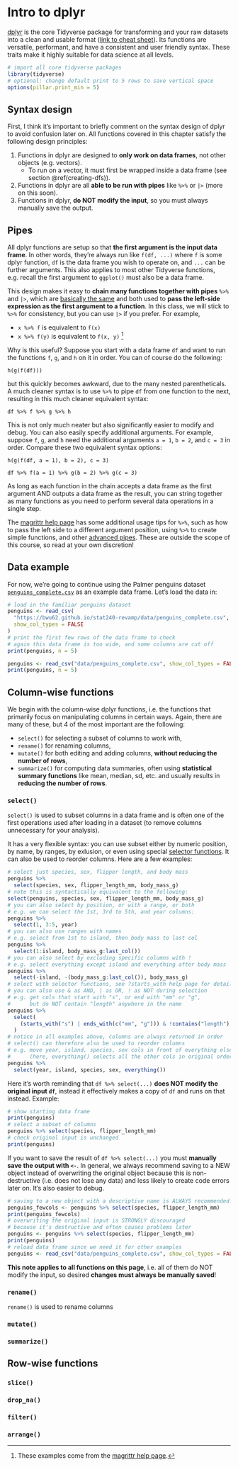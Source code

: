 

# Intro to dplyr

[dplyr](https://dplyr.tidyverse.org) is the core Tidyverse package for transforming and your raw datasets into a clean and usable format ([link to cheat sheet](https://rstudio.github.io/cheatsheets/data-transformation.pdf)). Its functions are versatile, performant, and have a consistent and user friendly syntax. These traits make it highly suitable for data science at all levels.


```r
# import all core tidyverse packages
library(tidyverse)
# optional: change default print to 5 rows to save vertical space
options(pillar.print_min = 5)
```


## Syntax design

First, I think it's important to briefly comment on the syntax design of dplyr to avoid confusion later on. All functions covered in this chapter satisfy the following design principles:

 1. Functions in dplyr are designed to **only work on data frames**, not other objects (e.g. vectors).
    - To run on a vector, it must first be wrapped inside a data frame (see section \@ref(creating-dfs)).
 2. Functions in dplyr are all **able to be run with pipes** like `%>%` or `|>` (more on this soon).
 3. Functions in dplyr, **do NOT modify the input**, so you must always manually save the output.



## Pipes

All dplyr functions are setup so that **the first argument is the input data frame**. In other words, they're always run like `f(df, ...)` where `f` is some dplyr function, `df` is the data frame you wish to operate on, and `...` can be further arguments. This also applies to most other Tidyverse functions, e.g. recall the first argument to `ggplot()` must also be a data frame.

This design makes it easy to **chain many functions together with pipes** `%>%` and `|>`, which are [basically the same](https://www.tidyverse.org/blog/2023/04/base-vs-magrittr-pipe) and both used to **pass the left-side expression as the first argument to a function**. In this class, we will stick to `%>%` for consistency, but you can use `|>` if you prefer. For example,

 - `x %>% f` is equivalent to `f(x)`
 - `x %>% f(y)` is equivalent to `f(x, y)` ^[These examples come from the [magrittr help page](https://magrittr.tidyverse.org/index.html#usage){target="_blank"}.]

Why is this useful? Suppose you start with a data frame `df` and want to run the functions `f`, `g`, and `h` on it in order. You can of course do the following:

```
h(g(f(df)))
```

but this quickly becomes awkward, due to the many nested parentheticals. A much cleaner syntax is to use `%>%` to pipe `df` from one function to the next, resulting in this much cleaner equivalent syntax:

```
df %>% f %>% g %>% h
```

This is not only much neater but also significantly easier to modify and debug. You can also easily specify additional arguments. For example, suppose `f`, `g`, and `h` need the additional arguments `a = 1`, `b = 2`, and `c = 3` in order. Compare these two equivalent syntax options:

```
h(g(f(df, a = 1), b = 2), c = 3)
```

```
df %>% f(a = 1) %>% g(b = 2) %>% g(c = 3)
```

As long as each function in the chain accepts a data frame as the first argument AND outputs a data frame as the result, you can string together as many functions as you need to perform several data operations in a single step.


:::{.tip}
The [magrittr help page](https://magrittr.tidyverse.org/index.html#usage) has some additional usage tips for `%>%`, such as how to pass the left side to a different argument position, using `%>%` to create simple functions, and other [advanced pipes](https://magrittr.tidyverse.org/articles/magrittr.html#additional-pipe-operators). These are outside the scope of this course, so read at your own discretion!
:::


## Data example

For now, we're going to continue using the Palmer penguins dataset [`penguins_complete.csv`](https://bwu62.github.io/stat240-revamp/data/penguins_complete.csv) as an example data frame. Let's load the data in:

```r
# load in the familiar penguins dataset
penguins <- read_csv(
  "https://bwu62.github.io/stat240-revamp/data/penguins_complete.csv",
  show_col_types = FALSE
)
# print the first few rows of the data frame to check
# again this data frame is too wide, and some columns are cut off
print(penguins, n = 5)
```
```r
penguins <- read_csv("data/penguins_complete.csv", show_col_types = FALSE)
print(penguins, n = 5)
```



## Column-wise functions

We begin with the column-wise dplyr functions, i.e. the functions that primarily focus on manipulating columns in certain ways. Again, there are many of these, but 4 of the most important are the following:

 - `select()` for selecting a subset of columns to work with,
 - `rename()` for renaming columns,
 - `mutate()` for both editing and adding columns, **without reducing the number of rows**,
 - `summarize()` for computing data summaries, often using **statistical summary functions** like mean, median, sd, etc. and usually results in **reducing the number of rows**.


### `select()`

`select()` is used to subset columns in a data frame and is often one of the first operations used after loading in a dataset (to remove columns unnecessary for your analysis).

It has a very flexible syntax: you can use subset either by numeric position, by name, by ranges, by exlusion, or even using special [selector functions](https://tidyselect.r-lib.org/reference/starts_with.html). It can also be used to reorder columns. Here are a few examples:

```r
# select just species, sex, flipper length, and body mass
penguins %>%
  select(species, sex, flipper_length_mm, body_mass_g)
# note this is syntactically equivalent to the following:
select(penguins, species, sex, flipper_length_mm, body_mass_g)
# you can also select by position, or with a range, or both
# e.g. we can select the 1st, 3rd to 5th, and year columns:
penguins %>%
  select(1, 3:5, year)
# you can also use ranges with names
# e.g. select from 1st to island, then body mass to last col
penguins %>%
  select(1:island, body_mass_g:last_col())
# you can also select by excluding specific columns with !
# e.g. select everything except island and everything after body mass
penguins %>%
  select(-island, -(body_mass_g:last_col()), body_mass_g)
# select with selector functions, see ?starts_with help page for details,
# you can also use & as AND, | as OR, ! as NOT during selection
# e.g. get cols that start with "s", or end with "mm" or "g",
#      but do NOT contain "length" anywhere in the name
penguins %>%
  select(
    (starts_with("s") | ends_with(c("mm", "g"))) & !contains("length")
  )
# notice in all examples above, columns are always returned in order
# select() can therefore also be used to reorder columns
# e.g. move year, island, species, sex cols in front of everything else
#      (here, everything() selects all the other cols in original order)
penguins %>%
  select(year, island, species, sex, everything())
```

:::{.note}
Here it's worth reminding that `df %>% select(...)` **does NOT modify the original input `df`**, instead it effectively makes a copy of `df` and runs on that instead. Example:
```r
# show starting data frame
print(penguins)
# select a subset of columns
penguins %>% select(species, flipper_length_mm)
# check original input is unchanged
print(penguins)
```
If you want to save the result of `df %>% select(...)` you must **manually save the output with `<-`**. In general, we always recommend saving to a NEW object instead of overwriting the original object because this is non-destructive (i.e. does not lose any data) and less likely to create code errors later on. It's also easier to debug.
```r
# saving to a new object with a descriptive name is ALWAYS recommended!
penguins_fewcols <- penguins %>% select(species, flipper_length_mm)
print(penguins_fewcols)
# overwriting the original input is STRONGLY discouraged
# because it's destructive and often causes problems later
penguins <- penguins %>% select(species, flipper_length_mm)
print(penguins)
# reload data frame since we need it for other examples
penguins <- read_csv("data/penguins_complete.csv", show_col_types = FALSE)
```

**This note applies to all functions on this page**, i.e. all of them do NOT modify the input, so desired **changes must always be manually saved**!
:::


### `rename()`

`rename()` is used to rename columns


### `mutate()`

### `summarize()`

## Row-wise functions

### `slice()`

### `drop_na()`

### `filter()`

### `arrange()`
